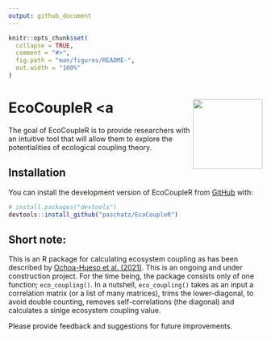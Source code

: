 ```yaml
---
output: github_document
---
```


<!-- README.md is generated from README.Rmd. Please edit that file -->

```r
knitr::opts_chunk$set(
  collapse = TRUE,
  comment = "#>",
  fig.path = "man/figures/README-",
  out.width = "100%"
)
```

# EcoCoupleR <a <img src="sticker/ecocoupler_logo.png" align="right" height="138" /></a>

<!-- badges: start -->
<!-- badges: end -->

The goal of EcoCoupleR is to provide researchers with an intuitive tool that will allow them to explore the potentialities of ecological coupling theory.

## Installation

You can install the development version of EcoCoupleR from [GitHub](https://github.com/) with:

``` r
# install.packages("devtools")
devtools::install_github("paschatz/EcoCoupleR")
```

## Short note:

This is an R package for calculating ecosystem coupling as has been described by [Ochoa-Hueso et al. (2021)](https://www.sciencedirect.com/science/article/pii/S2590332221003535?via%3Dihub). This is an ongoing and under construction project. 
For the time being, the package consists only of one function; ```eco_coupling()```. In a nutshell, ```eco_coupling()``` takes as an input 
a correlation matrix (or a list of many matrices), trims the lower-diagonal, to avoid double counting, removes self-correlations (the diagonal) and calculates a sinlge ecosystem coupling value.

Please provide feedback and suggestions for future improvements.
